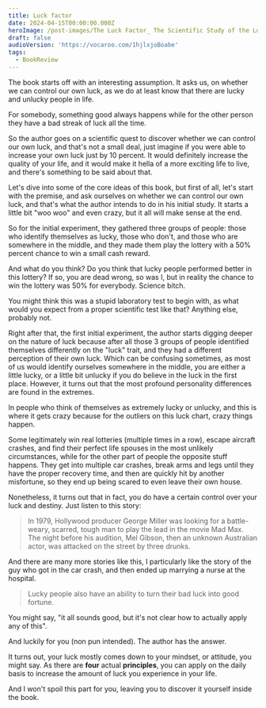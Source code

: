 ```yaml
---
title: Luck factor
date: 2024-04-15T00:00:00.000Z
heroImage: /post-images/The Luck Factor_ The Scientific Study of the Lucky Mind.jpg
draft: false
audioVersion: 'https://vocaroo.com/1hjlxjoBoabe'
tags:
  - BookReview
---
```


The book starts off with an interesting assumption. It asks us, on whether we can control our own luck, as we do at least know that there are lucky and unlucky people in life.

For somebody, something good always happens while for the other person they have a bad streak of luck all the time.

So the author goes on a scientific quest to discover whether we can control our own luck, and that's not a small deal, just imagine if you were able to increase your own luck just by 10 percent. It would definitely increase the quality of your life, and it would make it hella of a more exciting life to live, and there's something to be said about that.

Let's dive into some of the core ideas of this book, but first of all, let's start with the premise, and ask ourselves on whether we can control our own luck, and that's what the author intends to do in his initial study. It starts a little bit "woo woo" and even crazy, but it all will make sense at the end.

So for the initial experiment, they gathered three groups of people: those who identify themselves as lucky, those who don't, and those who are somewhere in the middle, and they made them play the lottery with a 50% percent chance to win a small cash reward.

And what do you think? Do you think that lucky people performed better in this lottery? If so, you are dead wrong, so was I, but in reality the chance to win the lottery was 50% for everybody. Science bitch.

You might think this was a stupid laboratory test to begin with, as what would you expect from a proper scientific test like that? Anything else, probably not.

Right after that, the first initial experiment, the author starts digging deeper on the nature of luck because after all those 3 groups of people identified themselves differently on the "luck" trait, and they had a different perception of their own luck. Which can be confusing sometimes, as most of us would identify ourselves somewhere in the middle, you are either a little lucky, or a little bit unlucky if you do believe in the luck in the first place. However, it turns out that the most profound personality differences are found in the extremes.

In people who think of themselves as extremely lucky or unlucky, and this is where it gets crazy because for the outliers on this luck chart, crazy things happen.

Some legitimately win real lotteries (multiple times in a row), escape aircraft crashes, and find their perfect life spouses in the most unlikely circumstances, while for the other part of people the opposite stuff happens. They get into multiple car crashes, break arms and legs until they have the proper recovery time, and then are quickly hit by another misfortune, so they end up being scared to even leave their own house.

Nonetheless, it turns out that in fact, you do have a certain control over your luck and destiny. Just listen to this story:

> In 1979, Hollywood producer George Miller was looking for a battle-weary, scarred, tough man to play the lead in the movie Mad Max. The night before his audition, Mel Gibson, then an unknown Australian actor, was attacked on the street by three drunks.

And there are many more stories like this, I particularly like the story of the guy who got in the car crash, and then ended up marrying a nurse at the hospital.

> Lucky people also have an ability to turn their bad luck into good fortune.

You might say, "it all sounds good, but it's not clear how to actually apply any of this".

And luckily for you (non pun intended). The author has the answer.

It turns out, your luck mostly comes down to your mindset, or attitude, you might say. As there are **four** actual **principles**, you can apply on the daily basis to increase the amount of luck you experience in your life.

And I won't spoil this part for you, leaving you to discover it yourself inside the book.
